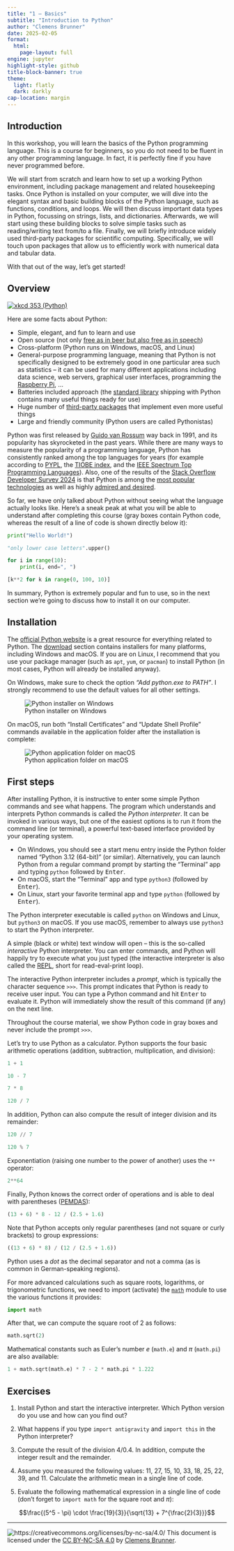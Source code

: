 ```yaml
---
title: "1 – Basics"
subtitle: "Introduction to Python"
author: "Clemens Brunner"
date: 2025-02-05
format:
  html:
    page-layout: full
engine: jupyter
highlight-style: github
title-block-banner: true
theme:
  light: flatly
  dark: darkly
cap-location: margin
---
```


## Introduction

In this workshop, you will learn the basics of the Python programming language. This is a course for beginners, so you do not need to be fluent in any other programming language. In fact, it is perfectly fine if you have never programmed before.

We will start from scratch and learn how to set up a working Python environment, including package management and related housekeeping tasks. Once Python is installed on your computer, we will dive into the elegant syntax and basic building blocks of the Python language, such as functions, conditions, and loops. We will then discuss important data types in Python, focussing on strings, lists, and dictionaries. Afterwards, we will start using these building blocks to solve simple tasks such as reading/writing text from/to a file. Finally, we will briefly introduce widely used third-party packages for scientific computing. Specifically, we will touch upon packages that allow us to efficiently work with numerical data and tabular data.

With that out of the way, let's get started!


## Overview

[![xkcd 353 (Python)](https://imgs.xkcd.com/comics/python.png)](https://xkcd.com/353/)

Here are some facts about Python:

- Simple, elegant, and fun to learn and use
- Open source (not only [free as in beer but also free as in speech](https://en.wikipedia.org/wiki/Gratis_versus_libre))
- Cross-platform (Python runs on Windows, macOS, and Linux)
- General-purpose programming language, meaning that Python is not specifically designed to be extremely good in one particular area such as statistics – it can be used for many different applications including data science, web servers, graphical user interfaces, programming the [Raspberry Pi](https://www.raspberrypi.org/), ...
- Batteries included approach (the [standard library](https://docs.python.org/3/library/) shipping with Python contains many useful things ready for use)
- Huge number of [third-party packages](https://pypi.org/) that implement even more useful things
- Large and friendly community (Python users are called Pythonistas)

Python was first released by [Guido van Rossum](https://en.wikipedia.org/wiki/Guido_van_Rossum) way back in 1991, and its popularity has skyrocketed in the past years. While there are many ways to measure the popularity of a programming language, Python has consistently ranked among the top languages for years (for example according to [PYPL](https://pypl.github.io/PYPL.html), the [TIOBE index](https://www.tiobe.com/tiobe-index/), and the [IEEE Spectrum Top Programming Languages](https://spectrum.ieee.org/top-programming-languages-2024)). Also, one of the results of the [Stack Overflow Developer Survey 2024](https://survey.stackoverflow.co/2024/) is that Python is among the [most popular technologies](https://survey.stackoverflow.co/2024/technology/#most-popular-technologies) as well as highly [admired and desired](https://survey.stackoverflow.co/2024/technology/#admired-and-desired).

So far, we have only talked about Python without seeing what the language actually looks like. Here's a sneak peak at what you will be able to understand after completing this course (gray boxes contain Python code, whereas the result of a line of code is shown directly below it):

```python
print("Hello World!")
```

```python
"only lower case letters".upper()
```

```python
for i in range(10):
    print(i, end=", ")
```

```python
[k**2 for k in range(0, 100, 10)]
```

In summary, Python is extremely popular and fun to use, so in the next section we're going to discuss how to install it on our computer.


## Installation

The [official Python website](https://www.python.org/) is a great resource for everything related to Python. The [download](https://www.python.org/downloads/) section contains installers for many platforms, including Windows and macOS. If you are on Linux, I recommend that you use your package manager (such as `apt`, `yum`, or `pacman`) to install Python (in most cases, Python will already be installed anyway).

On Windows, make sure to check the option *"Add python.exe to PATH"*. I strongly recommend to use the default values for all other settings.

![Python installer on Windows](install-python-windows.png)

On macOS, run both "Install Certificates" and "Update Shell Profile" commands available in the application folder after the installation is complete:

![Python application folder on macOS](install-python-macos.png)


## First steps

After installing Python, it is instructive to enter some simple Python commands and see what happens. The program which understands and interprets Python commands is called the *Python interpreter*. It can be invoked in various ways, but one of the easiest options is to run it from the command line (or terminal), a powerful text-based interface provided by your operating system.

- On Windows, you should see a start menu entry inside the Python folder named "Python 3.12 (64-bit)" (or similar). Alternatively, you can launch Python from a regular command prompt by starting the "Terminal" app and typing `python` followed by <kbd>Enter</kbd>.
- On macOS, start the "Terminal" app and type `python3` (followed by <kbd>Enter</kbd>).
- On Linux, start your favorite terminal app and type `python` (followed by <kbd>Enter</kbd>).

:::{.callout-important}
The Python interpreter executable is called `python` on Windows and Linux, but `python3` on macOS. If you use macOS, remember to always use `python3` to start the Python interpreter.
:::

A simple (black or white) text window will open – this is the so-called *interactive* Python interpreter. You can enter commands, and Python will happily try to execute what you just typed (the interactive interpreter is also called the [REPL](https://en.wikipedia.org/wiki/Read%E2%80%93eval%E2%80%93print_loop), short for read-eval-print loop).

The interactive Python interpreter includes a *prompt*, which is typically the character sequence `>>>`. This prompt indicates that Python is ready to receive user input. You can type a Python command and hit <kbd>Enter</kbd> to evaluate it. Python will immediately show the result of this command (if any) on the next line.

:::{.callout-note}
Throughout the course material, we show Python code in gray boxes and never include the prompt `>>>`. 
:::

Let's try to use Python as a calculator. Python supports the four basic arithmetic operations (addition, subtraction, multiplication, and division):

```python
1 + 1
```

```python
10 - 7
```

```python
7 * 8
```

```python
120 / 7
```

In addition, Python can also compute the result of integer division and its remainder:

```python
120 // 7
```

```python
120 % 7
```

Exponentiation (raising one number to the power of another) uses the `**` operator:

```python
2**64
```

Finally, Python knows the correct order of operations and is able to deal with parentheses ([PEMDAS](https://en.wikipedia.org/wiki/Order_of_operations#Mnemonics)):

```python
(13 + 6) * 8 - 12 / (2.5 + 1.6)
```

Note that Python accepts only regular parentheses (and not square or curly brackets) to group expressions:

```python
((13 + 6) * 8) / (12 / (2.5 + 1.6))
```

:::{.callout-important}
Python uses a *dot* as the decimal separator and not a comma (as is common in German-speaking regions).
:::

For more advanced calculations such as square roots, logarithms, or trigonometric functions, we need to import (activate) the [`math`](https://docs.python.org/3/library/math.html) module to use the various functions it provides:

```python
import math
```

After that, we can compute the square root of 2 as follows:

```python
math.sqrt(2)
```

Mathematical constants such as Euler's number *e* (`math.e`) and $\pi$ (`math.pi`) are also available:

```python
1 + math.sqrt(math.e) * 7 - 2 * math.pi * 1.222
```


## Exercises

1. Install Python and start the interactive interpreter. Which Python version do you use and how can you find out?

2. What happens if you type `import antigravity` and `import this` in the Python interpreter?

3. Compute the result of the division $4 / 0.4$. In addition, compute the integer result and the remainder.

4. Assume you measured the following values: 11, 27, 15, 10, 33, 18, 25, 22, 39, and 11. Calculate the arithmetic mean in a single line of code.

5. Evaluate the following mathematical expression in a single line of code (don't forget to `import math` for the square root and $\pi$):

  $$\frac{(5^5 - \pi) \cdot \frac{19}{3}}{\sqrt{13} + 7^{\frac{2}{3}}}$$

---
![https://creativecommons.org/licenses/by-nc-sa/4.0/](cc_license.png) This document is licensed under the [CC BY-NC-SA 4.0](https://creativecommons.org/licenses/by-nc-sa/4.0/) by [Clemens Brunner](https://cbrnr.github.io/).
